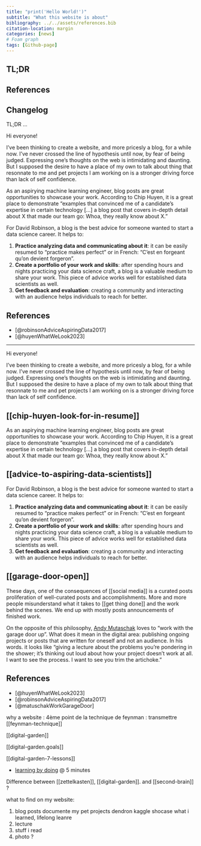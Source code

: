 ```yaml
---
title: "print('Hello World!')"
subtitle: "What this website is about"
bibliography: ../../assets/references.bib
citation-location: margin
categories: [news]
# Foam graph
tags: [Github-page]
---
```


::: {.callout-tip}
## TL;DR
:::

##

## References

## Changelog

:::{.callout-note}

:::



::: {.callout-note}
TL;DR
…
:::

Hi everyone!

I’ve been thinking to create a website, and more pricesly a blog, for a while
now. I’ve never crossed the line of hypothesis until now, by fear of being
judged. Expressing one’s thoughts on the web is intimidating and daunting. But I
supposed the desire to have a place of my own to talk about thing that resonnate
to me and pet projects I am working on is a stronger driving force than lack of
self confidence.

As an aspirying machine learning engineer, blog posts are great opportunities to
showcase your work. According to Chip Huyen, it is a great place to demonstrate
“examples that convinced me of a candidate’s expertise in certain technology
[...] a blog post that covers in-depth detail about X that made our team go:
Whoa, they really know about X.”

For David Robinson, a blog is the best advice for someone wanted to start a data
science career. It helps to:

1. **Practice analyzing data and communicating about it**: it can be easily
  resumed to "practice makes perfect" or in French: "C'est en forgeant qu'on
  devient forgeron".
2. **Create a portfolio of your work and skills**: after spending hours and
  nights practicing your data science craft, a blog is a valuable medium to
  share your work. This piece of advice works well for established data
  scientists as well.
3. **Get feedback and evaluation**: creating a community and interacting with an
  audience helps individuals to reach for better.

## References

::: {#refs}
- [@robinsonAdviceAspiringData2017]
- [@huyenWhatWeLook2023]
:::

---
Hi everyone!

I’ve been thinking to create a website, and more pricesly a blog, for a while
now. I’ve never crossed the line of hypothesis until now, by fear of being
judged. Expressing one’s thoughts on the web is intimidating and daunting. But I
supposed the desire to have a place of my own to talk about thing that resonnate
to me and pet projects I am working on is a stronger driving force than lack of
self confidence.

## [[chip-huyen-look-for-in-resume]]

As an aspirying machine learning engineer, blog posts are great opportunities to
showcase your work. According to Chip Huyen, it is a great place to demonstrate
“examples that convinced me of a candidate’s expertise in certain technology
[...] a blog post that covers in-depth detail about X that made our team go:
Whoa, they really know about X.”

## [[advice-to-aspiring-data-scientists]]

For David Robinson, a blog is the best advice for someone wanted to start a data
science career. It helps to:

1. **Practice analyzing data and communicating about it**: it can be easily
   resumed to "practice makes perfect" or in French: "C'est en forgeant qu'on
   devient forgeron".
2. **Create a portfolio of your work and skills**: after spending hours and
   nights practicing your data science craft, a blog is a valuable medium to
   share your work. This piece of advice works well for established data
   scientists as well.
3. **Get feedback and evaluation**: creating a community and interacting with an
   audience helps individuals to reach for better.

## [[garage-door-open]]

These days, one of the consequences of [[social media]] is a curated posts
proliferation of well-curated posts and accomplishments. More and more people
misunderstand what it takes to [[get thing done]] and the work behind the scenes.
We end up with mostly posts announcements of finished work.

On the opposite of this philosophy, [Andy Mutaschak](https://andymatuschak.org/)
loves to "work with the garage door up". What does it mean in the digital area:
publishing ongoing projects or posts that are written for oneself and not an
audience. In his words. it looks like "giving a lecture about the problems you’re
pondering in the shower; it’s thinking out loud about how your project doesn’t
work at all. I want to see the process. I want to see you trim the artichoke."

## References

::: {#refs}

- [@huyenWhatWeLook2023]
- [@robinsonAdviceAspiringData2017]
- [@matuschakWorkGarageDoor]
:::

why a website : 4ème point de la technique de feynman : transmettre
[[feynman-technique]]

[[digital-garden]]

[[digital-garden.goals]]

[[digital-garden-7-lessons]]

- [learning by doing](https://duckduckgo.com/?q=lex+fridman+andrej&t=newext&atb=v411-1&iax=videos&ia=videos&iai=https%3A%2F%2Fwww.youtube.com%2Fwatch%3Fv%3DI2ZK3ngNvvI) @ 5 minutes

Difference between [[zettelkasten]], [[digital-garden]]. and [[second-brain]] ?

what to find on my website:

1. blog posts
   documente my pet projects
   dendron
   kaggle
   shocase what i learned, lifelong leanre
2. lecture
3. stuff i read
4. photo ?
